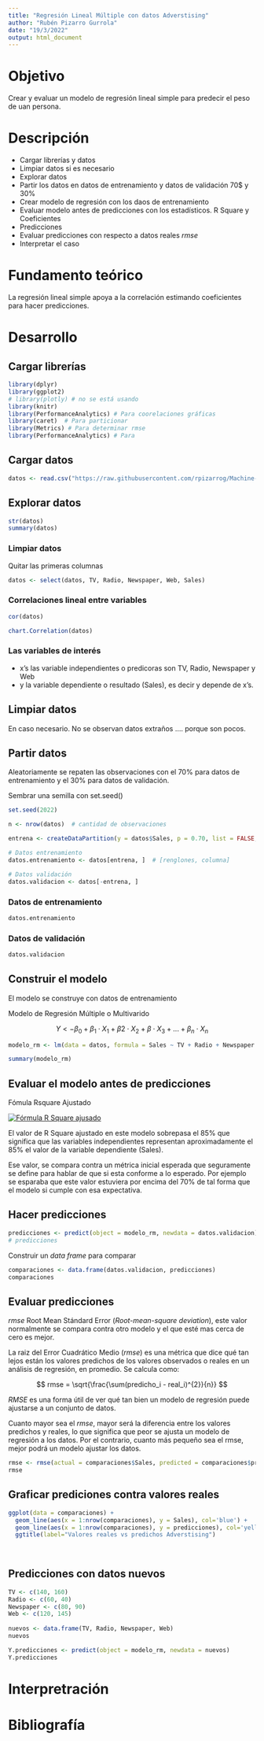 ---
title: "Regresión Lineal Múltiple con datos Adverstising"
author: "Rubén Pizarro Gurrola"
date: "19/3/2022"
output: html_document
---

# Objetivo

Crear y evaluar un modelo de regresión lineal simple para predecir el peso de uan persona.

# Descripción

-   Cargar librerías y datos
-   Limpiar datos si es necesario
-   Explorar datos
-   Partir los datos en datos de entrenamiento y datos de validación 70\$ y 30%
-   Crear modelo de regresión con los daos de entrenamiento
-   Evaluar modelo antes de predicciones con los estadísticos. R Square y Coeficientes
-   Predicciones
-   Evaluar predicciones con respecto a datos reales *rmse*
-   Interpretar el caso

# Fundamento teórico

La regresión lineal simple apoya a la correlación estimando coeficientes para hacer predicciones.

# Desarrollo

## Cargar librerías

```{r message=FALSE, warning=FALSE}
library(dplyr)
library(ggplot2)
# library(plotly) # no se está usando
library(knitr)
library(PerformanceAnalytics) # Para coorelaciones gráficas
library(caret)  # Para particionar
library(Metrics) # Para determinar rmse
library(PerformanceAnalytics) # Para
```

## Cargar datos

```{r}
datos <- read.csv("https://raw.githubusercontent.com/rpizarrog/Machine-Learning-con-R/main/datos/Advertising_Web.csv")
```

## Explorar datos

```{r}
str(datos)
summary(datos)
```

### Limpiar datos

Quitar las primeras columnas

```{r}
datos <- select(datos, TV, Radio, Newspaper, Web, Sales)

```

### Correlaciones lineal entre variables

```{r}
cor(datos)
```

```{r}
chart.Correlation(datos)
```

### Las variables de interés

-   x's las variable independientes o predicoras son TV, Radio, Newspaper y Web
-   y la variable dependiente o resultado (Sales), es decir y depende de x's.

## Limpiar datos

En caso necesario. No se observan datos extraños .... porque son pocos.

## Partir datos

Aleatoriamente se repaten las observaciones con el 70% para datos de entrenamiento y el 30% para datos de validación.

Sembrar una semilla con set.seed()

```{r}
set.seed(2022)
```

```{r}
n <- nrow(datos)  # cantidad de observaciones
```

```{r}
entrena <- createDataPartition(y = datos$Sales, p = 0.70, list = FALSE, times = 1)

# Datos entrenamiento
datos.entrenamiento <- datos[entrena, ]  # [renglones, columna]

# Datos validación
datos.validacion <- datos[-entrena, ]
```

### Datos de entrenamiento

```{r}
datos.entrenamiento
```

### Datos de validación

```{r}
datos.validacion
```

## Construir el modelo

El modelo se construye con datos de entrenamiento

Modelo de Regresión Múltiple o Multivarido

$$
Y <- \beta_0 + \beta_1 \cdot X_1 + \beta2\cdot X_2 +\beta\cdot X_3 +...+ \beta_n\cdot X_n
$$

```{r}
modelo_rm <- lm(data = datos, formula = Sales ~ TV + Radio + Newspaper + Web)

summary(modelo_rm)

```

## Evaluar el modelo antes de predicciones

Fómula Rsquare Ajustado

[![Fórmula R Square ajusado](images/formula%20de%20R%20Square%20Ajustado.jpg "Fórmula R Square ajusado")](enlace ...)

El valor de R Square ajustado en este modelo sobrepasa el 85% que significa que las variables independientes representan aproximadamente el 85% el valor de la variable dependiente (Sales).

Ese valor, se compara contra un métrica inicial esperada que seguramente se define para hablar de que si esta conforme a lo esperado. Por ejemplo se esparaba que este valor estuviera por encima del 70% de tal forma que el modelo si cumple con esa expectativa.

## Hacer predicciones

```{r}
predicciones <- predict(object = modelo_rm, newdata = datos.validacion)
# predicciones
```

Construir un *data frame* para comparar

```{r}
comparaciones <- data.frame(datos.validacion, predicciones)
comparaciones
```

## Evaluar predicciones

*rmse* Root Mean Stándard Error (*Root-mean-square deviation*), este valor normalmente se compara contra otro modelo y el que esté mas cerca de cero es mejor.

La raiz del Error Cuadrático Medio (*rmse*) es una métrica que dice qué tan lejos están los valores predichos de los valores observados o reales en un análisis de regresión, en promedio. Se calcula como:

$$
rmse = \sqrt{\frac{\sum(predicho_i - real_i)^{2}}{n}}
$$

*RMSE* es una forma útil de ver qué tan bien un modelo de regresión puede ajustarse a un conjunto de datos.

Cuanto mayor sea el *rmse*, mayor será la diferencia entre los valores predichos y reales, lo que significa que peor se ajusta un modelo de regresión a los datos. Por el contrario, cuanto más pequeño sea el rmse, mejor podrá un modelo ajustar los datos.

```{r}
rmse <- rmse(actual = comparaciones$Sales, predicted = comparaciones$predicciones)
rmse
```

## Graficar prediciones contra valores reales

```{r}
ggplot(data = comparaciones) +
  geom_line(aes(x = 1:nrow(comparaciones), y = Sales), col='blue') +
  geom_line(aes(x = 1:nrow(comparaciones), y = predicciones), col='yellow') +
  ggtitle(label="Valores reales vs predichos Adverstising") 
  
  
```

## Predicciones con datos nuevos

```{r}
TV <- c(140, 160)
Radio <- c(60, 40)
Newspaper <- c(80, 90) 
Web <- c(120, 145)
  
nuevos <- data.frame(TV, Radio, Newspaper, Web)  
nuevos

Y.predicciones <- predict(object = modelo_rm, newdata = nuevos)
Y.predicciones
```

# Interpretración

# Bibliografía
